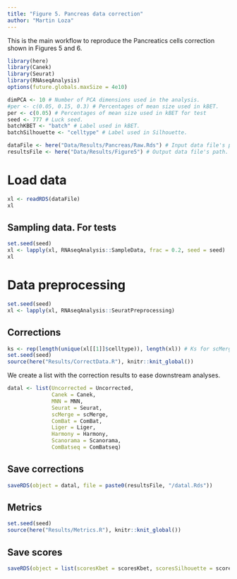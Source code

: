```yaml
---
title: "Figure 5. Pancreas data correction"
author: "Martin Loza"
---
```


This is the main workflow to reproduce the Pancreatics cells correction shown in Figures 5 and 6.

```r
library(here)
library(Canek)
library(Seurat)
library(RNAseqAnalysis)
options(future.globals.maxSize = 4e10)

dimPCA <- 10 # Number of PCA dimensions used in the analysis.
#per <- c(0.05, 0.15, 0.3) # Percentages of mean size used in kBET.
per <- c(0.05) # Percentages of mean size used in kBET for test
seed <- 777 # Luck seed.
batchKBET <- "batch" # Label used in kBET.
batchSilhouette <- "celltype" # Label used in Silhouette.

dataFile <- here("Data/Results/Pancreas/Raw.Rds") # Input data file's path.
resultsFile <- here("Data/Results/Figure5") # Output data file's path.
```

# Load data

```r
xl <- readRDS(dataFile)
xl
```

## Sampling data. For tests

```r
set.seed(seed)
xl <- lapply(xl, RNAseqAnalysis::SampleData, frac = 0.2, seed = seed)
xl
```

# Data preprocessing

```r
set.seed(seed)
xl <- lapply(xl, RNAseqAnalysis::SeuratPreprocessing)
```

## Corrections

```r
ks <- rep(length(unique(xl[[1]]$celltype)), length(xl)) # Ks for scMerge
set.seed(seed)
source(here("Results/CorrectData.R"), knitr::knit_global())
```

We create a list with the correction results to ease downstream analyses.

```r
datal <- list(Uncorrected = Uncorrected,
              Canek = Canek,
              MNN = MNN,
              Seurat = Seurat,
              scMerge = scMerge, 
              ComBat = ComBat, 
              Liger = Liger, 
              Harmony = Harmony, 
              Scanorama = Scanorama, 
              ComBatseq = ComBatseq)
```

## Save corrections

```r
saveRDS(object = datal, file = paste0(resultsFile, "/datal.Rds"))
```

## Metrics

```r
set.seed(seed)
source(here("Results/Metrics.R"), knitr::knit_global())
```

## Save scores

```r
saveRDS(object = list(scoresKbet = scoresKbet, scoresSilhouette = scoresSilhouette), file = paste0(resultsFile, "/scores.RDS"))
```